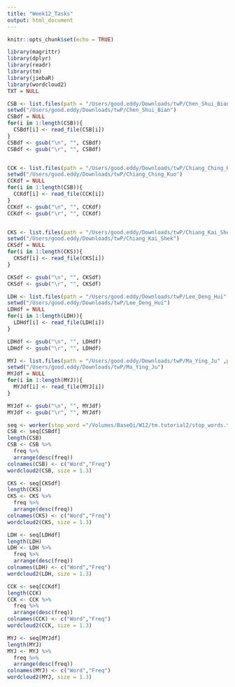 ```yaml
---
title: "Week12_Tasks"
output: html_document
---
```


```r
knitr::opts_chunk$set(echo = TRUE)
```

```r
library(magrittr)
library(dplyr)
library(readr)
library(tm)
library(jiebaR)
library(wordcloud2)
TXT = NULL
```

```r
CSB <- list.files(path = "/Users/good.eddy/Downloads/twP/Chen_Shui_Bian" ,pattern=".txt")
setwd("/Users/good.eddy/Downloads/twP/Chen_Shui_Bian")
CSBdf = NULL
for(i in 1:length(CSB)){
  CSBdf[i] <- read_file(CSB[i])
}
CSBdf <- gsub("\n", "", CSBdf)
CSBdf <- gsub("\r", "", CSBdf)


CCK <- list.files(path = "/Users/good.eddy/Downloads/twP/Chiang_Ching_Kuo" ,pattern=".txt")
setwd("/Users/good.eddy/Downloads/twP/Chiang_Ching_Kuo")
CCKdf = NULL
for(i in 1:length(CSB)){
  CCKdf[i] <- read_file(CCK[i])
}
CCKdf <- gsub("\n", "", CCKdf)
CCKdf <- gsub("\r", "", CCKdf)


CKS <- list.files(path = "/Users/good.eddy/Downloads/twP/Chiang_Kai_Shek" ,pattern=".txt")
setwd("/Users/good.eddy/Downloads/twP/Chiang_Kai_Shek")
CKSdf = NULL
for(i in 1:length(CKS)){
  CKSdf[i] <- read_file(CKS[i])
}

CKSdf <- gsub("\n", "", CKSdf)
CKSdf <- gsub("\r", "", CKSdf)

LDH <- list.files(path = "/Users/good.eddy/Downloads/twP/Lee_Deng_Hui" ,pattern=".txt")
setwd("/Users/good.eddy/Downloads/twP/Lee_Deng_Hui")
LDHdf = NULL
for(i in 1:length(LDH)){
  LDHdf[i] <- read_file(LDH[i])
}

LDHdf <- gsub("\n", "", LDHdf)
LDHdf <- gsub("\r", "", LDHdf)

MYJ <- list.files(path = "/Users/good.eddy/Downloads/twP/Ma_Ying_Ju" ,pattern=".txt")
setwd("/Users/good.eddy/Downloads/twP/Ma_Ying_Ju")
MYJdf = NULL
for(i in 1:length(MYJ)){
  MYJdf[i] <- read_file(MYJ[i])
}

MYJdf <- gsub("\n", "", MYJdf)
MYJdf <- gsub("\r", "", MYJdf)
```

```r
seq <- worker(stop_word ="/Volumes/BaseQi/W12/tm.tutorial2/stop_words.txt")
CSB <- seq[CSBdf]
length(CSB)
CSB <- CSB %>%
  freq %>%
  arrange(desc(freq)) 
colnames(CSB) <- c("Word","Freq")
wordcloud2(CSB, size = 1.3)

```

```r
CKS <- seq[CKSdf]
length(CKS)
CKS <- CKS %>%
  freq %>%
  arrange(desc(freq)) 
colnames(CKS) <- c("Word","Freq")
wordcloud2(CKS, size = 1.3)
```

```r
LDH <- seq[LDHdf]
length(LDH)
LDH <- LDH %>%
  freq %>%
  arrange(desc(freq)) 
colnames(LDH) <- c("Word","Freq")
wordcloud2(LDH, size = 1.3)
```

```r
CCK <- seq[CCKdf]
length(CCK)
CCK <- CCK %>%
  freq %>%
  arrange(desc(freq)) 
colnames(CCK) <- c("Word","Freq")
wordcloud2(CCK, size = 1.3)
```

```r
MYJ <- seq[MYJdf]
length(MYJ)
MYJ <- MYJ %>%
  freq %>%
  arrange(desc(freq)) 
colnames(MYJ) <- c("Word","Freq")
wordcloud2(MYJ, size = 1.3)
```